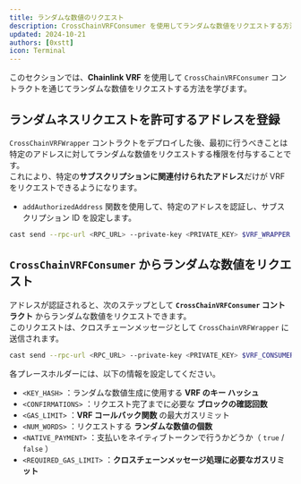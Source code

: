 ```yaml
---
title: ランダムな数値のリクエスト  
description: CrossChainVRFConsumer を使用してランダムな数値をリクエストする方法を学ぶ。  
updated: 2024-10-21  
authors: [0xstt]  
icon: Terminal  
---
```



このセクションでは、**Chainlink VRF** を使用して `CrossChainVRFConsumer` コントラクトを通じてランダムな数値をリクエストする方法を学びます。  

<Steps>  
<Step>  

## ランダムネスリクエストを許可するアドレスを登録  

`CrossChainVRFWrapper` コントラクトをデプロイした後、最初に行うべきことは特定のアドレスに対してランダムな数値をリクエストする権限を付与することです。  
これにより、特定の**サブスクリプションに関連付けられたアドレス**だけが VRF をリクエストできるようになります。  

- `addAuthorizedAddress` 関数を使用して、特定のアドレスを認証し、サブスクリプション ID を設定します。  

```bash  
cast send --rpc-url <RPC_URL> --private-key <PRIVATE_KEY> $VRF_WRAPPER "addAuthorizedAddress(address caller, uint256 subscriptionId)" $VRF_CONSUMER $VRF_SUBSCRIPTION_ID  
```  

</Step>  
<Step>  

## `CrossChainVRFConsumer` からランダムな数値をリクエスト  

アドレスが認証されると、次のステップとして **`CrossChainVRFConsumer` コントラクト** からランダムな数値をリクエストできます。  
このリクエストは、クロスチェーンメッセージとして `CrossChainVRFWrapper` に送信されます。  

```bash  
cast send --rpc-url <RPC_URL> --private-key <PRIVATE_KEY> $VRF_CONSUMER "requestRandomWords(bytes32 keyHash, uint16 requestConfirmations, uint32 callbackGasLimit, uint32 numWords, bool nativePayment, uint32 requiredGasLimit)" <KEY_HASH> <CONFIRMATIONS> <GAS_LIMIT> <NUM_WORDS> <NATIVE_PAYMENT> <REQUIRED_GAS_LIMIT>  
```  

各プレースホルダーには、以下の情報を設定してください。  

- `<KEY_HASH>` ：ランダムな数値生成に使用する **VRF のキー ハッシュ**  
- `<CONFIRMATIONS>` ：リクエスト完了までに必要な **ブロックの確認回数**  
- `<GAS_LIMIT>` ：**VRF コールバック関数** の最大ガスリミット  
- `<NUM_WORDS>` ：リクエストする **ランダムな数値の個数**  
- `<NATIVE_PAYMENT>` ：支払いをネイティブトークンで行うかどうか（ `true` / `false` ）  
- `<REQUIRED_GAS_LIMIT>` ：**クロスチェーンメッセージ処理に必要なガスリミット**  

</Step>  
</Steps>  